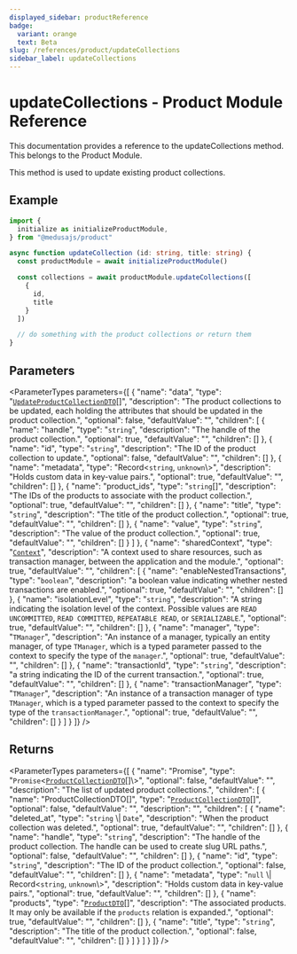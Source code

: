 ```yaml
---
displayed_sidebar: productReference
badge:
  variant: orange
  text: Beta
slug: /references/product/updateCollections
sidebar_label: updateCollections
---
```



# updateCollections - Product Module Reference

This documentation provides a reference to the updateCollections method. This belongs to the Product Module.

This method is used to update existing product collections.

## Example

```ts
import { 
  initialize as initializeProductModule,
} from "@medusajs/product"

async function updateCollection (id: string, title: string) {
  const productModule = await initializeProductModule()

  const collections = await productModule.updateCollections([
    {
      id,
      title
    }
  ])

  // do something with the product collections or return them
}
```

## Parameters

<ParameterTypes parameters={[
  {
    "name": "data",
    "type": "[`UpdateProductCollectionDTO`](../../interfaces/UpdateProductCollectionDTO.mdx)[]",
    "description": "The product collections to be updated, each holding the attributes that should be updated in the product collection.",
    "optional": false,
    "defaultValue": "",
    "children": [
      {
        "name": "handle",
        "type": "`string`",
        "description": "The handle of the product collection.",
        "optional": true,
        "defaultValue": "",
        "children": []
      },
      {
        "name": "id",
        "type": "`string`",
        "description": "The ID of the product collection to update.",
        "optional": false,
        "defaultValue": "",
        "children": []
      },
      {
        "name": "metadata",
        "type": "Record<`string`, `unknown`\\>",
        "description": "Holds custom data in key-value pairs.",
        "optional": true,
        "defaultValue": "",
        "children": []
      },
      {
        "name": "product_ids",
        "type": "`string`[]",
        "description": "The IDs of the products to associate with the product collection.",
        "optional": true,
        "defaultValue": "",
        "children": []
      },
      {
        "name": "title",
        "type": "`string`",
        "description": "The title of the product collection.",
        "optional": true,
        "defaultValue": "",
        "children": []
      },
      {
        "name": "value",
        "type": "`string`",
        "description": "The value of the product collection.",
        "optional": true,
        "defaultValue": "",
        "children": []
      }
    ]
  },
  {
    "name": "sharedContext",
    "type": "[`Context`](../../interfaces/Context.mdx)",
    "description": "A context used to share resources, such as transaction manager, between the application and the module.",
    "optional": true,
    "defaultValue": "",
    "children": [
      {
        "name": "enableNestedTransactions",
        "type": "`boolean`",
        "description": "a boolean value indicating whether nested transactions are enabled.",
        "optional": true,
        "defaultValue": "",
        "children": []
      },
      {
        "name": "isolationLevel",
        "type": "`string`",
        "description": "A string indicating the isolation level of the context. Possible values are `READ UNCOMMITTED`, `READ COMMITTED`, `REPEATABLE READ`, or `SERIALIZABLE`.",
        "optional": true,
        "defaultValue": "",
        "children": []
      },
      {
        "name": "manager",
        "type": "`TManager`",
        "description": "An instance of a manager, typically an entity manager, of type `TManager`, which is a typed parameter passed to the context to specify the type of the `manager`.",
        "optional": true,
        "defaultValue": "",
        "children": []
      },
      {
        "name": "transactionId",
        "type": "`string`",
        "description": "a string indicating the ID of the current transaction.",
        "optional": true,
        "defaultValue": "",
        "children": []
      },
      {
        "name": "transactionManager",
        "type": "`TManager`",
        "description": "An instance of a transaction manager of type `TManager`, which is a typed parameter passed to the context to specify the type of the `transactionManager`.",
        "optional": true,
        "defaultValue": "",
        "children": []
      }
    ]
  }
]} />

## Returns

<ParameterTypes parameters={[
  {
    "name": "Promise",
    "type": "`Promise`<[`ProductCollectionDTO`](../../interfaces/ProductCollectionDTO.mdx)[]\\>",
    "optional": false,
    "defaultValue": "",
    "description": "The list of updated product collections.",
    "children": [
      {
        "name": "ProductCollectionDTO[]",
        "type": "[`ProductCollectionDTO`](../../interfaces/ProductCollectionDTO.mdx)[]",
        "optional": false,
        "defaultValue": "",
        "description": "",
        "children": [
          {
            "name": "deleted_at",
            "type": "`string` \\| `Date`",
            "description": "When the product collection was deleted.",
            "optional": true,
            "defaultValue": "",
            "children": []
          },
          {
            "name": "handle",
            "type": "`string`",
            "description": "The handle of the product collection. The handle can be used to create slug URL paths.",
            "optional": false,
            "defaultValue": "",
            "children": []
          },
          {
            "name": "id",
            "type": "`string`",
            "description": "The ID of the product collection.",
            "optional": false,
            "defaultValue": "",
            "children": []
          },
          {
            "name": "metadata",
            "type": "``null`` \\| Record<`string`, `unknown`\\>",
            "description": "Holds custom data in key-value pairs.",
            "optional": true,
            "defaultValue": "",
            "children": []
          },
          {
            "name": "products",
            "type": "[`ProductDTO`](../../interfaces/ProductDTO.mdx)[]",
            "description": "The associated products. It may only be available if the `products` relation is expanded.",
            "optional": true,
            "defaultValue": "",
            "children": []
          },
          {
            "name": "title",
            "type": "`string`",
            "description": "The title of the product collection.",
            "optional": false,
            "defaultValue": "",
            "children": []
          }
        ]
      }
    ]
  }
]} />
